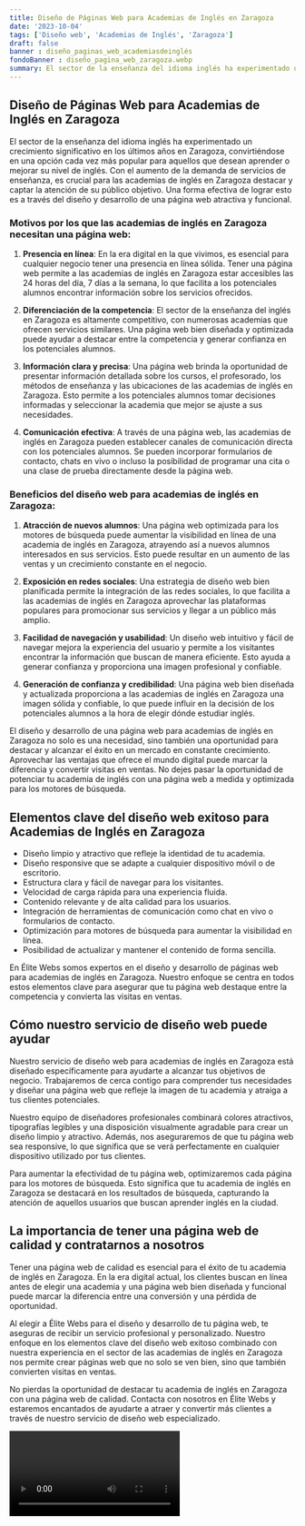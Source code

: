 ```yaml
---
title: Diseño de Páginas Web para Academias de Inglés en Zaragoza
date: '2023-10-04'
tags: ['Diseño web', 'Academias de Inglés', 'Zaragoza']
draft: false
banner : diseño_paginas_web_academiasdeinglés
fondoBanner : diseño_pagina_web_zaragoza.webp
summary: El sector de la enseñanza del idioma inglés ha experimentado un crecimiento significativo en los últimos años en Zaragoza, convirtiéndose en una opción cada vez más popular para aquellos que desean aprender o mejorar su nivel de inglés. Con el aumento de la demanda de servicios de enseñanza, es crucial para las academias de inglés en Zaragoza destacar y captar la atención de su público objetivo. Una forma efectiva de lograr esto es a través del diseño y desarrollo de una página web atractiva y funcional.
---
```


## Diseño de Páginas Web para Academias de Inglés en Zaragoza

El sector de la enseñanza del idioma inglés ha experimentado un crecimiento significativo en los últimos años en Zaragoza, convirtiéndose en una opción cada vez más popular para aquellos que desean aprender o mejorar su nivel de inglés. Con el aumento de la demanda de servicios de enseñanza, es crucial para las academias de inglés en Zaragoza destacar y captar la atención de su público objetivo. Una forma efectiva de lograr esto es a través del diseño y desarrollo de una página web atractiva y funcional.

### Motivos por los que las academias de inglés en Zaragoza necesitan una página web:

1. **Presencia en línea**: En la era digital en la que vivimos, es esencial para cualquier negocio tener una presencia en línea sólida. Tener una página web permite a las academias de inglés en Zaragoza estar accesibles las 24 horas del día, 7 días a la semana, lo que facilita a los potenciales alumnos encontrar información sobre los servicios ofrecidos.

2. **Diferenciación de la competencia**: El sector de la enseñanza del inglés en Zaragoza es altamente competitivo, con numerosas academias que ofrecen servicios similares. Una página web bien diseñada y optimizada puede ayudar a destacar entre la competencia y generar confianza en los potenciales alumnos.

3. **Información clara y precisa**: Una página web brinda la oportunidad de presentar información detallada sobre los cursos, el profesorado, los métodos de enseñanza y las ubicaciones de las academias de inglés en Zaragoza. Esto permite a los potenciales alumnos tomar decisiones informadas y seleccionar la academia que mejor se ajuste a sus necesidades.

4. **Comunicación efectiva**: A través de una página web, las academias de inglés en Zaragoza pueden establecer canales de comunicación directa con los potenciales alumnos. Se pueden incorporar formularios de contacto, chats en vivo o incluso la posibilidad de programar una cita o una clase de prueba directamente desde la página web.

### Beneficios del diseño web para academias de inglés en Zaragoza:

1. **Atracción de nuevos alumnos**: Una página web optimizada para los motores de búsqueda puede aumentar la visibilidad en línea de una academia de inglés en Zaragoza, atrayendo así a nuevos alumnos interesados en sus servicios. Esto puede resultar en un aumento de las ventas y un crecimiento constante en el negocio.

2. **Exposición en redes sociales**: Una estrategia de diseño web bien planificada permite la integración de las redes sociales, lo que facilita a las academias de inglés en Zaragoza aprovechar las plataformas populares para promocionar sus servicios y llegar a un público más amplio.

3. **Facilidad de navegación y usabilidad**: Un diseño web intuitivo y fácil de navegar mejora la experiencia del usuario y permite a los visitantes encontrar la información que buscan de manera eficiente. Esto ayuda a generar confianza y proporciona una imagen profesional y confiable.

4. **Generación de confianza y credibilidad**: Una página web bien diseñada y actualizada proporciona a las academias de inglés en Zaragoza una imagen sólida y confiable, lo que puede influir en la decisión de los potenciales alumnos a la hora de elegir dónde estudiar inglés.

El diseño y desarrollo de una página web para academias de inglés en Zaragoza no solo es una necesidad, sino también una oportunidad para destacar y alcanzar el éxito en un mercado en constante crecimiento. Aprovechar las ventajas que ofrece el mundo digital puede marcar la diferencia y convertir visitas en ventas. No dejes pasar la oportunidad de potenciar tu academia de inglés con una página web a medida y optimizada para los motores de búsqueda.

<GifSeo />

<Cta />

## Elementos clave del diseño web exitoso para Academias de Inglés en Zaragoza

- Diseño limpio y atractivo que refleje la identidad de tu academia.
- Diseño responsive que se adapte a cualquier dispositivo móvil o de escritorio.
- Estructura clara y fácil de navegar para los visitantes.
- Velocidad de carga rápida para una experiencia fluida.
- Contenido relevante y de alta calidad para los usuarios.
- Integración de herramientas de comunicación como chat en vivo o formularios de contacto.
- Optimización para motores de búsqueda para aumentar la visibilidad en línea.
- Posibilidad de actualizar y mantener el contenido de forma sencilla.

En Élite Webs somos expertos en el diseño y desarrollo de páginas web para academias de inglés en Zaragoza. Nuestro enfoque se centra en todos estos elementos clave para asegurar que tu página web destaque entre la competencia y convierta las visitas en ventas.

## Cómo nuestro servicio de diseño web puede ayudar

Nuestro servicio de diseño web para academias de inglés en Zaragoza está diseñado específicamente para ayudarte a alcanzar tus objetivos de negocio. Trabajaremos de cerca contigo para comprender tus necesidades y diseñar una página web que refleje la imagen de tu academia y atraiga a tus clientes potenciales.

Nuestro equipo de diseñadores profesionales combinará colores atractivos, tipografías legibles y una disposición visualmente agradable para crear un diseño limpio y atractivo. Además, nos aseguraremos de que tu página web sea responsive, lo que significa que se verá perfectamente en cualquier dispositivo utilizado por tus clientes.

Para aumentar la efectividad de tu página web, optimizaremos cada página para los motores de búsqueda. Esto significa que tu academia de inglés en Zaragoza se destacará en los resultados de búsqueda, capturando la atención de aquellos usuarios que buscan aprender inglés en la ciudad.

## La importancia de tener una página web de calidad y contratarnos a nosotros

Tener una página web de calidad es esencial para el éxito de tu academia de inglés en Zaragoza. En la era digital actual, los clientes buscan en línea antes de elegir una academia y una página web bien diseñada y funcional puede marcar la diferencia entre una conversión y una pérdida de oportunidad.

Al elegir a Élite Webs para el diseño y desarrollo de tu página web, te aseguras de recibir un servicio profesional y personalizado. Nuestro enfoque en los elementos clave del diseño web exitoso combinado con nuestra experiencia en el sector de las academias de inglés en Zaragoza nos permite crear páginas web que no solo se ven bien, sino que también convierten visitas en ventas.

No pierdas la oportunidad de destacar tu academia de inglés en Zaragoza con una página web de calidad. Contacta con nosotros en Élite Webs y estaremos encantados de ayudarte a atraer y convertir más clientes a través de nuestro servicio de diseño web especializado.

<Video />

<CtaBot job='Academias de Inglés' city='Zaragoza'/>

<Gmaps query='Zaragoza+españa+maps' />